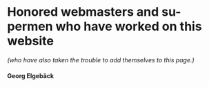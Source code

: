 # Honored webmasters and su-permen who have worked on this website
*(who have also taken the trouble to add themselves to this page.)*

#### Georg Elgebäck